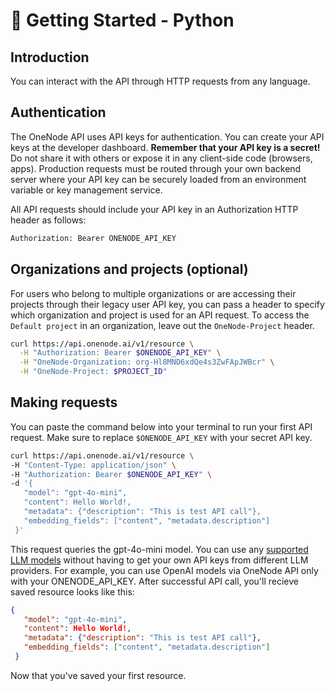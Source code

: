 # 🚀 Getting Started - Python

## Introduction

You can interact with the API through HTTP requests from any language.

## Authentication

The OneNode API uses API keys for authentication. You can create your API keys at the developer dashboard.
**Remember that your API key is a secret!** Do not share it with others or expose it in any client-side code (browsers, apps). Production requests must be routed through your own backend server where your API key can be securely loaded from an environment variable or key management service.

All API requests should include your API key in an Authorization HTTP header as follows:

```bash copy
Authorization: Bearer ONENODE_API_KEY
```

## Organizations and projects (optional)

For users who belong to multiple organizations or are accessing their projects through their legacy user API key, you can pass a header to specify which organization and project is used for an API request.
To access the `Default project` in an organization, leave out the `OneNode-Project` header.

```sh copy
curl https://api.onenode.ai/v1/resource \
  -H "Authorization: Bearer $ONENODE_API_KEY" \
  -H "OneNode-Organization: org-Hl8MND6xdQe4s3ZwFApJWBcr" \
  -H "OneNode-Project: $PROJECT_ID"
```

## Making requests

You can paste the command below into your terminal to run your first API request. Make sure to replace `$ONENODE_API_KEY` with your secret API key.

```sh copy
curl https://api.onenode.ai/v1/resource \
-H "Content-Type: application/json" \
-H "Authorization: Bearer $ONENODE_API_KEY" \
-d '{
   "model": "gpt-4o-mini",
   "content": Hello World!,
   "metadata": {"description": "This is test API call"},
   "embedding_fields": ["content", "metadata.description"]
 }'
```

This request queries the gpt-4o-mini model. You can use any [supported LLM models](/developer/docs/models) without having to get your own API keys from different LLM providers. For example, you can use OpenAI models via OneNode API only with your ONENODE_API_KEY. After successful API call, you'll recieve saved resource looks like this:

```json copy
{
   "model": "gpt-4o-mini",
   "content": Hello World!,
   "metadata": {"description": "This is test API call"},
   "embedding_fields": ["content", "metadata.description"]
 }
```

Now that you've saved your first resource.